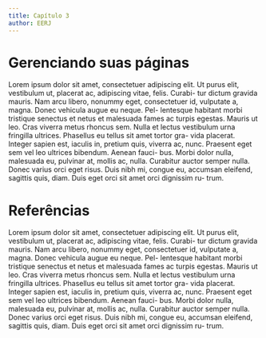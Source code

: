 ```yaml
---
title: Capítulo 3
author: EERJ
---
```


# Gerenciando suas páginas #

Lorem ipsum dolor sit amet, consectetuer adipiscing elit. Ut purus elit,
vestibulum ut, placerat ac, adipiscing vitae, felis. Curabi- tur dictum
gravida mauris. Nam arcu libero, nonummy eget, consectetuer id,
vulputate a, magna. Donec vehicula augue eu neque. Pel- lentesque
habitant morbi tristique senectus et netus et malesuada fames ac turpis
egestas.  Mauris ut leo. Cras viverra metus rhoncus sem. Nulla et lectus
vestibulum urna fringilla ultrices. Phasellus eu tellus sit amet tortor
gra- vida placerat. Integer sapien est, iaculis in, pretium quis,
viverra ac, nunc. Praesent eget sem vel leo ultrices bibendum. Aenean
fauci- bus. Morbi dolor nulla, malesuada eu, pulvinar at, mollis ac,
nulla. Curabitur auctor semper nulla. Donec varius orci eget risus. Duis
nibh mi, congue eu, accumsan eleifend, sagittis quis, diam. Duis eget
orci sit amet orci dignissim ru- trum.

# Referências #

Lorem ipsum dolor sit amet, consectetuer adipiscing elit. Ut purus elit,
vestibulum ut, placerat ac, adipiscing vitae, felis. Curabi- tur dictum
gravida mauris. Nam arcu libero, nonummy eget, consectetuer id,
vulputate a, magna. Donec vehicula augue eu neque. Pel- lentesque
habitant morbi tristique senectus et netus et malesuada fames ac turpis
egestas.  Mauris ut leo. Cras viverra metus rhoncus sem. Nulla et lectus
vestibulum urna fringilla ultrices. Phasellus eu tellus sit amet tortor
gra- vida placerat. Integer sapien est, iaculis in, pretium quis,
viverra ac, nunc. Praesent eget sem vel leo ultrices bibendum. Aenean
fauci- bus. Morbi dolor nulla, malesuada eu, pulvinar at, mollis ac,
nulla. Curabitur auctor semper nulla. Donec varius orci eget risus. Duis
nibh mi, congue eu, accumsan eleifend, sagittis quis, diam. Duis eget
orci sit amet orci dignissim ru- trum.
